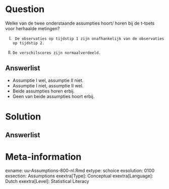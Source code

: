 
Question
========
  
Welke van de twee onderstaande assumpties hoort/ horen bij de t-toets voor herhaalde metingen?

I.  	De observaties op tijdstip 1 zijn onafhankelijk van de observaties op tijdstip 2.
II. 	De verschilscores zijn normaalverdeeld.

  
Answerlist
----------
*	Assumptie I wel, assumptie II niet. 
*	Assumptie I niet, assumptie II wel. 
*	Beide assumpties horen erbij. 
*	Geen van beide assumpties hoort erbij. 


Solution
========
  


Answerlist
----------



Meta-information
================
exname: uu-Assumptions-800-nl.Rmd
extype: schoice
exsolution: 0100
exsection: Assumptions
exextra[Type]: Conceptual
exextra[Language]: Dutch
exextra[Level]: Statistical Literacy
